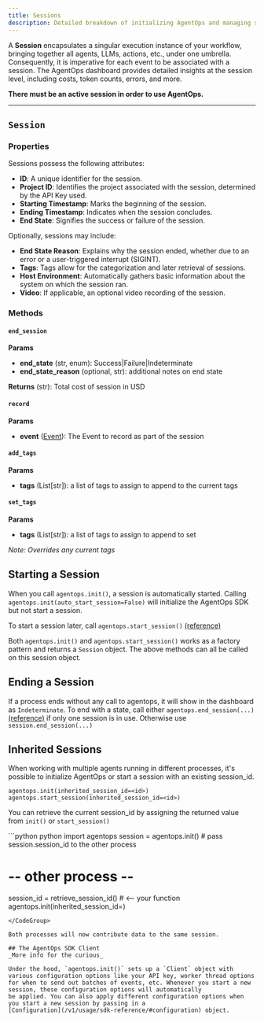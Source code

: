 ```yaml
---
title: Sessions
description: Detailed breakdown of initializing AgentOps and managing sessions.
---
```


A **Session** encapsulates a singular execution instance of your workflow, bringing together all agents, LLMs, 
actions, etc., under one umbrella. Consequently, it is imperative for each event to be associated with a session. 
The AgentOps dashboard provides detailed insights at the session level, including costs, token counts, errors, and more.

**There must be an active session in order to use AgentOps.**

---

## `Session`

### Properties

Sessions possess the following attributes:
- **ID**: A unique identifier for the session.
- **Project ID**: Identifies the project associated with the session, determined by the API Key used.
- **Starting Timestamp**: Marks the beginning of the session.
- **Ending Timestamp**: Indicates when the session concludes.
- **End State**: Signifies the success or failure of the session.

Optionally, sessions may include:
- **End State Reason**: Explains why the session ended, whether due to an error or a user-triggered interrupt (SIGINT).
- **Tags**: Tags allow for the categorization and later retrieval of sessions.
- **Host Environment**: Automatically gathers basic information about the system on which the session ran.
- **Video**: If applicable, an optional video recording of the session.

### Methods
#### `end_session`
**Params**
- **end_state** (str, enum): Success|Failure|Indeterminate
- **end_state_reason** (optional, str): additional notes on end state

**Returns** (str): Total cost of session in USD

#### `record`
**Params**
- **event** ([Event](/v1/concepts/events#event-class)): The Event to record as part of the session


#### `add_tags`
**Params**
- **tags** (List[str]): a list of tags to assign to append to the current tags

#### `set_tags`
**Params**
- **tags** (List[str]): a list of tags to assign to append to set

_Note: Overrides any current tags_


## Starting a Session
When you call `agentops.init()`, a session is automatically started.
Calling `agentops.init(auto_start_session=False)` will initialize the AgentOps SDK but not start a session.

To start a session later, call `agentops.start_session()` [(reference)](/v1/usage/sdk-reference/#start-session)

Both `agentops.init()` and `agentops.start_session()` works as a factory pattern and returns a `Session` object. The above methods can all be called on this session object.

## Ending a Session
If a process ends without any call to agentops, it will show in the dashboard as `Indeterminate`.
To end with a state, call either `agentops.end_session(...)` [(reference)](/v1/usage/sdk-reference/#end-session) if only one session is in use. Otherwise use `session.end_session(...)`

## Inherited Sessions
When working with multiple agents running in different processes, it's possible to initialize AgentOps or start a session
with an existing session_id.

`agentops.init(inherited_session_id=<id>)`
`agentops.start_session(inherited_session_id=<id>)`

You can retrieve the current session_id by assigning the returned value from `init()` or `start_session()`

<CodeGroup>
```python python
import agentops
session = agentops.init()
# pass session.session_id to the other process

# -- other process --
session_id = retrieve_session_id() # <-- your function
agentops.init(inherited_session_id=<id>)
```
</CodeGroup>

Both processes will now contribute data to the same session.

## The AgentOps SDK Client
_More info for the curious_

Under the hood, `agentops.init()` sets up a `Client` object with various configuration options like your API key, worker thread options
for when to send out batches of events, etc. Whenever you start a new session, these configuration options will automatically
be applied. You can also apply different configuration options when you start a new session by passing in a
[Configuration](/v1/usage/sdk-reference/#configuration) object.